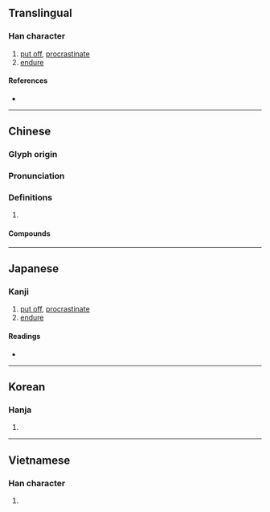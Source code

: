 {{also|挨}}
{{character info}}
==Translingual==

===Han character===
{{Han char|rn=64|rad=手|as=08|sn=11|four=51014|canj=QMGG|ids=⿰扌厓}}

# [[put off]], [[procrastinate]]
# [[endure]]

====References====
* {{Han ref|kx=0435.150|dkj=12207|dj=0784.320|hdz=31892.110|uh=6371|ud=25457|bh=B1BA|bd=45498}}

----

==Chinese==
{{zh-forms}}

===Glyph origin===
{{Han etym}}

===Pronunciation===
{{zh-pron
|m=ái
|c=ngaai4
|h=pfs=ngai
|mn=
|mn=t=ngai5
|oc=y
|cat=
}}

===Definitions===
{{zh-hanzi}}

# {{rfdef|zh}}

====Compounds====
{{zh-der|捱磨|捱罵|打捱|捱打|捱苦|捱日子|捱世界|捱騾仔|捱三頂五|捱三頂四|捱肩擦背|捱風緝縫|捱更抵夜|頂針捱住|倒懸捱命|捱到金睛火眼}}

----

==Japanese==

===Kanji===
{{ja-kanji|grade=|rs=手08}}

# [[put off]], [[procrastinate]]
# [[endure]]

====Readings====
* {{ja-readings
|goon=げ
|kanon=がい
}}

----

==Korean==

===Hanja===
{{ko-hanja|hangeul=애|eumhun=|rv=ae|mr=ae|y=ay}}

# {{rfdef|ko|sort=手08}}

----

==Vietnamese==

===Han character===
{{vi-hantu|rs=手08|nhay}}

# {{rfdef|vi|sort=手08}}